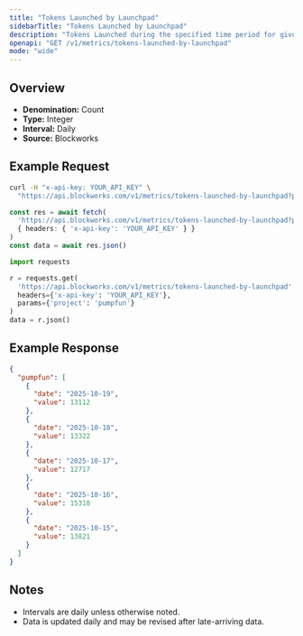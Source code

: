 ```yaml
---
title: "Tokens Launched by Launchpad"
sidebarTitle: "Tokens Launched by Launchpad"
description: "Tokens Launched during the specified time period for given launchpad."
openapi: "GET /v1/metrics/tokens-launched-by-launchpad"
mode: "wide"
---
```


## Overview

- **Denomination:** Count
- **Type:** Integer
- **Interval:** Daily
- **Source:** Blockworks

## Example Request

<CodeGroup>

```bash cURL
curl -H "x-api-key: YOUR_API_KEY" \
  "https://api.blockworks.com/v1/metrics/tokens-launched-by-launchpad?project=pumpfun"
```

```typescript TypeScript
const res = await fetch(
  'https://api.blockworks.com/v1/metrics/tokens-launched-by-launchpad?project=pumpfun',
  { headers: { 'x-api-key': 'YOUR_API_KEY' } }
)
const data = await res.json()
```

```python Python
import requests

r = requests.get(
  'https://api.blockworks.com/v1/metrics/tokens-launched-by-launchpad',
  headers={'x-api-key': 'YOUR_API_KEY'},
  params={'project': 'pumpfun'}
)
data = r.json()
```

</CodeGroup>

## Example Response

```json
{
  "pumpfun": [
    {
      "date": "2025-10-19",
      "value": 13112
    },
    {
      "date": "2025-10-18",
      "value": 13322
    },
    {
      "date": "2025-10-17",
      "value": 12717
    },
    {
      "date": "2025-10-16",
      "value": 15318
    },
    {
      "date": "2025-10-15",
      "value": 13821
    }
  ]
}
```

## Notes
- Intervals are daily unless otherwise noted.
- Data is updated daily and may be revised after late-arriving data.